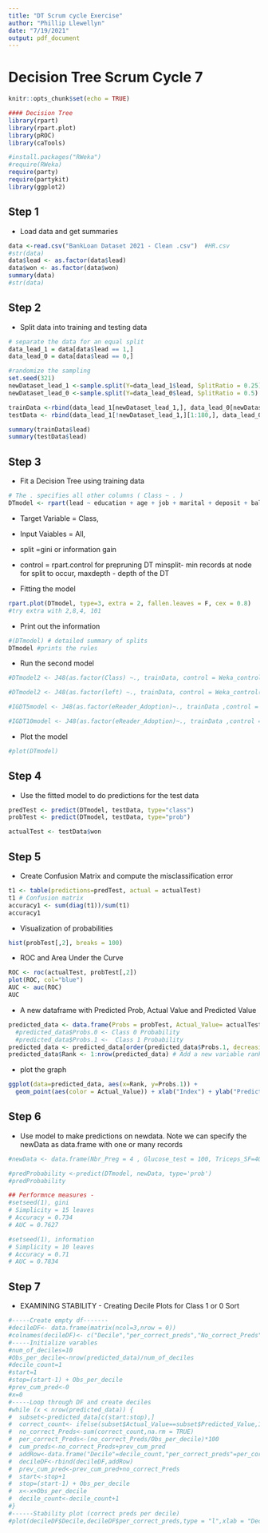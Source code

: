```yaml
---
title: "DT Scrum cycle Exercise"
author: "Phillip Llewellyn"
date: "7/19/2021"
output: pdf_document
---
```


# Decision Tree Scrum Cycle 7

```r
knitr::opts_chunk$set(echo = TRUE)

#### Decision Tree
library(rpart)
library(rpart.plot)
library(pROC)
library(caTools)

#install.packages("RWeka")
#require(RWeka)
require(party)
require(partykit)
library(ggplot2)
```


## Step 1
- Load data and get summaries 

```r
data <-read.csv("BankLoan Dataset 2021 - Clean .csv")  #HR.csv
#str(data)
data$lead <- as.factor(data$lead)
data$won <- as.factor(data$won)
summary(data)
#str(data)
```


## Step 2
- Split data into training and testing data

```r
# separate the data for an equal split
data_lead_1 = data[data$lead == 1,]
data_lead_0 = data[data$lead == 0,]

#randomize the sampling
set.seed(321)
newDataset_lead_1 <-sample.split(Y=data_lead_1$lead, SplitRatio = 0.25)
newDataset_lead_0 <-sample.split(Y=data_lead_0$lead, SplitRatio = 0.5)

trainData <-rbind(data_lead_1[newDataset_lead_1,], data_lead_0[newDataset_lead_0,])
testData <- rbind(data_lead_1[!newDataset_lead_1,][1:180,], data_lead_0[!newDataset_lead_0,])

summary(trainData$lead)
summary(testData$lead)
```


## Step 3
- Fit a Decision Tree using training data

```r
# The . specifies all other columns ( Class ~ . )
DTmodel <- rpart(lead ~ education + age + job + marital + deposit + balance + loan + housing, method="class", data=trainData, parms = list (split ="information gain"), control = rpart.control(minsplit = 10, maxdepth = 5))  
```


- Target Variable = Class, 
- Input Vaiables = All, 
- split =gini or information gain 
- control = rpart.control for prepruning DT minsplit- min records at node for split to occur, maxdepth - depth of the DT

-  Fitting the model

```r
rpart.plot(DTmodel, type=3, extra = 2, fallen.leaves = F, cex = 0.8)
#try extra with 2,8,4, 101
```


- Print out the information

```r
#(DTmodel) # detailed summary of splits
DTmodel #prints the rules
```


- Run the second model

```r
#DTmodel2 <- J48(as.factor(Class) ~., trainData, control = Weka_control(R = TRUE, M = round(NROW(trainData)*0.05)))

#DTmodel2 <- J48(as.factor(left) ~., trainData, control = Weka_control(R = TRUE, M = 50))

#IGDT5model <- J48(as.factor(eReader_Adoption)~., trainData ,control = Weka_control(R = TRUE, M = round(NROW(trainData)*0.05))) 

#IGDT10model <- J48(as.factor(eReader_Adoption)~., trainData ,control = Weka_control(R = TRUE, M = round(NROW(trainData)*0.10)))
```


- Plot the model

```r
#plot(DTmodel)
```


## Step 4
- Use the fitted model to do predictions for the test data

```r
predTest <- predict(DTmodel, testData, type="class")
probTest <- predict(DTmodel, testData, type="prob")

actualTest <- testData$won
```



## Step 5
- Create Confusion Matrix and compute the misclassification error
 
```r
t1 <- table(predictions=predTest, actual = actualTest)
t1 # Confusion matrix
accuracy1 <- sum(diag(t1))/sum(t1)
accuracy1 
```


- Visualization of probabilities

```r
hist(probTest[,2], breaks = 100)
```


- ROC and Area Under the Curve

```r
ROC <- roc(actualTest, probTest[,2])
plot(ROC, col="blue")
AUC <- auc(ROC)
AUC
```


- A new dataframe with Predicted Prob, Actual Value and Predicted Value

```r
predicted_data <- data.frame(Probs = probTest, Actual_Value= actualTest ,Predicted_Value = predTest )  #Create data frame with prob and predictions
  #predicted_data$Probs.0 <- Class 0 Probability
  #predicted_data$Probs.1 <-  Class 1 Probability
predicted_data <- predicted_data[order(predicted_data$Probs.1, decreasing=TRUE),] # Sort on Probabilities
predicted_data$Rank <- 1:nrow(predicted_data) # Add a new variable rank
```


- plot the graph

```r
ggplot(data=predicted_data, aes(x=Rank, y=Probs.1)) + 
  geom_point(aes(color = Actual_Value)) + xlab("Index") + ylab("Predicted Probability of getting Diabetes")
```


## Step 6
- Use model to make predictions on newdata. Note we can specify the newData as data.frame with one or many records

```r
#newData <- data.frame(Nbr_Preg = 4 , Glucose_test = 100, Triceps_SF=40,BP =95, S_insulin = 150, BMI= 30,Diabetes_fn = 0.54,Age = 50 )

#predProbability <-predict(DTmodel, newData, type='prob')
#predProbability

## Performnce measures - 
#setseed(1), gini
# Simplicity = 15 leaves
# Accuracy = 0.734
# AUC = 0.7627

#setseed(1), information
# Simplicity = 10 leaves
# Accuracy = 0.71
# AUC = 0.7834

```

## Step 7
- EXAMINING STABILITY - Creating Decile Plots for Class 1 or 0 Sort

```r
#-----Create empty df-------
#decileDF<- data.frame(matrix(ncol=3,nrow = 0))
#colnames(decileDF)<- c("Decile","per_correct_preds","No_correct_Preds","cum_preds")
#-----Initialize varables
#num_of_deciles=10
#Obs_per_decile<-nrow(predicted_data)/num_of_deciles
#decile_count=1
#start=1
#stop=(start-1) + Obs_per_decile
#prev_cum_pred<-0
#x=0
#-----Loop through DF and create deciles
#while (x < nrow(predicted_data)) {
#  subset<-predicted_data[c(start:stop),]
#  correct_count<- ifelse(subset$Actual_Value==subset$Predicted_Value,1,0)
#  no_correct_Preds<-sum(correct_count,na.rm = TRUE)
#  per_correct_Preds<-(no_correct_Preds/Obs_per_decile)*100
#  cum_preds<-no_correct_Preds+prev_cum_pred
#  addRow<-data.frame("Decile"=decile_count,"per_correct_preds"=per_correct_Preds,"No_correct_Preds"=no_correct_Preds,"cum_preds"=cum_preds)
#  decileDF<-rbind(decileDF,addRow)
#  prev_cum_pred<-prev_cum_pred+no_correct_Preds
#  start<-stop+1
#  stop=(start-1) + Obs_per_decile
#  x<-x+Obs_per_decile
#  decile_count<-decile_count+1
#}
#------Stability plot (correct preds per decile)
#plot(decileDF$Decile,decileDF$per_correct_preds,type = "l",xlab = "Decile",ylab = "Percentage of correct predictions",main="Stability Plot for Class 1")
```















